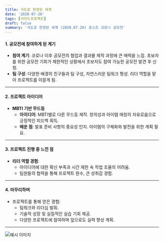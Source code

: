 ```yaml
---
title: 극도로 한정된 세계
date: '2020-07-26'
tags: [사이드프로젝트]
draft: false
summary: '극도로 한정된 세계 (2020.07.26) 포스트 코로나 공모전'
---
```


#### **1. 공모전에 참여하게 된 계기**
- **참여 계기**:
  코로나 이후 공모전의 협업과 결과물 제작 과정에 큰 매력을 느낌.
  초보자를 위한 공모전 기회가 제한적인 상황에서 초보자도 참여 가능한 공모전 발견 후 신청.
- **팀 구성**:
  다양한 배경의 친구들과 팀 구성, 자연스러운 팀워크 형성.
  리더 역할을 맡아 프로젝트를 이끌게 됨.

---

#### **2. 프로젝트 아이디어**
- **MBTI 기반 무드등**
  - **아이디어**:
    MBTI별로 다른 무드등 제작.
    창의성과 아이템 매칭의 자유로움으로 긍정적인 피드백 획득.
  - **배운 점**:
    발표 준비 사항의 중요성 인지.
    아이템의 구체화와 발전을 위한 계획 필요.

---

#### **3. 프로젝트 진행 중 느낀 점**
- **리더 역할 경험**:
  - 아이디어에 대한 확신 부족과 시간 제한 속 작업 조율의 어려움.
  - 팀원들의 협력을 통해 프로젝트 완수, 큰 성취감 경험.

---

#### **4. 마무리하며**
- 프로젝트를 통해 얻은 경험:
  - 팀워크와 리더십 발휘.
  - 기술적 성장 및 실질적인 실습 기회 제공.
  - 다양한 프로젝트에 참여하며 앞으로도 실력 향상 계획.

---

![예시 이미지](/static/images/가톨릭대_온라인해커톤_수료증(임효진).png)
